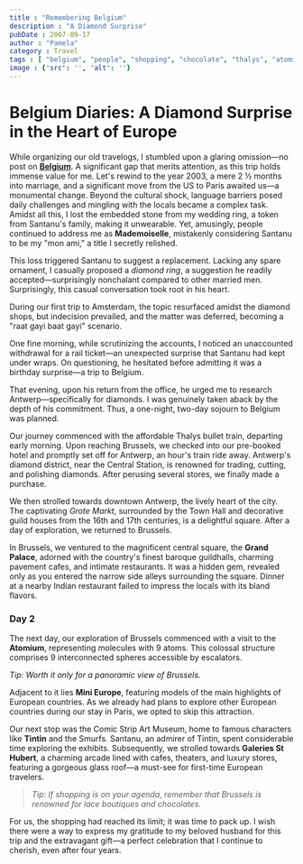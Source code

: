 ```yaml
---
title : "Remembering Belgium"
description : "A Diamond Surprise"
pubDate : 2007-09-17
author : "Pamela"
category : Travel
tags : [ "belgium", "people", "shopping", "chocolate", "thalys", "atomium", "comic strip art", "grote markt", "stories", "food", "antwerp", "manneken pis", "wedding ring", "mini europe", "tintin", "brussels", "diamond ring", "rain",]
image : {'src': '', 'alt': ''}
---
```

# Belgium Diaries: A Diamond Surprise in the Heart of Europe

While organizing our old travelogs, I stumbled upon a glaring omission—no post on **[Belgium](http://www.santm.com/gallery3/index.php/2003/brussels)**. A significant gap that merits attention, as this trip holds immense value for me. Let's rewind to the year 2003, a mere 2 ½ months into marriage, and a significant move from the US to Paris awaited us—a monumental change. Beyond the cultural shock, language barriers posed daily challenges and mingling with the locals became a complex task. Amidst all this, I lost the embedded stone from my wedding ring, a token from Santanu's family, making it unwearable. Yet, amusingly, people continued to address me as **Mademoiselle**, mistakenly considering Santanu to be my "mon ami," a title I secretly relished.

This loss triggered Santanu to suggest a replacement. Lacking any spare ornament, I casually proposed a *diamond ring*, a suggestion he readily accepted—surprisingly nonchalant compared to other married men. Surprisingly, this casual conversation took root in his heart.

During our first trip to Amsterdam, the topic resurfaced amidst the diamond shops, but indecision prevailed, and the matter was deferred, becoming a "raat gayi baat gayi" scenario.

One fine morning, while scrutinizing the accounts, I noticed an unaccounted withdrawal for a rail ticket—an unexpected surprise that Santanu had kept under wraps. On questioning, he hesitated before admitting it was a birthday surprise—a trip to Belgium.

That evening, upon his return from the office, he urged me to research Antwerp—specifically for diamonds. I was genuinely taken aback by the depth of his commitment. Thus, a one-night, two-day sojourn to Belgium was planned.

Our journey commenced with the affordable Thalys bullet train, departing early morning. Upon reaching Brussels, we checked into our pre-booked hotel and promptly set off for Antwerp, an hour's train ride away. Antwerp's diamond district, near the Central Station, is renowned for trading, cutting, and polishing diamonds. After perusing several stores, we finally made a purchase.

We then strolled towards downtown Antwerp, the lively heart of the city. The captivating *Grote Markt*, surrounded by the Town Hall and decorative guild houses from the 16th and 17th centuries, is a delightful square. After a day of exploration, we returned to Brussels.

In Brussels, we ventured to the magnificent central square, the **Grand Palace**, adorned with the country's finest baroque guildhalls, charming pavement cafes, and intimate restaurants. It was a hidden gem, revealed only as you entered the narrow side alleys surrounding the square. Dinner at a nearby Indian restaurant failed to impress the locals with its bland flavors.

### Day 2

The next day, our exploration of Brussels commenced with a visit to the **Atomium**, representing molecules with 9 atoms. This colossal structure comprises 9 interconnected spheres accessible by escalators.

*Tip: Worth it only for a panoramic view of Brussels.*

Adjacent to it lies **Mini Europe**, featuring models of the main highlights of European countries. As we already had plans to explore other European countries during our stay in Paris, we opted to skip this attraction.

Our next stop was the Comic Strip Art Museum, home to famous characters like **Tintin** and the Smurfs. Santanu, an admirer of Tintin, spent considerable time exploring the exhibits. Subsequently, we strolled towards **Galeries St Hubert**, a charming arcade lined with cafes, theaters, and luxury stores, featuring a gorgeous glass roof—a must-see for first-time European travelers.

>*Tip: If shopping is on your agenda, remember that Brussels is renowned for lace boutiques and chocolates.*

For us, the shopping had reached its limit; it was time to pack up. I wish there were a way to express my gratitude to my beloved husband for this trip and the extravagant gift—a perfect celebration that I continue to cherish, even after four years.